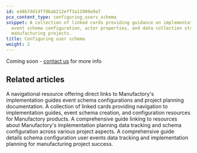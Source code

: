 ```yaml
---
id: e48b7dd14ff0bab212eff3a11909a9a7
pcx_content_type: configuring_users_schema
snippet: A collection of linked cards providing guidance on implementation planning,
  event schema configuration, actor properties, and data collection strategies for
  manufacturing projects.
title: Configuring user schema
weight: 2
---
```


Coming soon - <a href="https://tallyfy.com/amit">contact us</a> for more info


## Related articles
<CardGrid>
<LinkTitleCard header="<b>Implementation > Configuring user schema</b>" href="/products/manufactory/implementation/configuring_users_schema/" > A navigational resource offering direct links to Manufactory's implementation guides event schema configurations and project planning documentation. </LinkTitleCard>
<LinkTitleCard header="<b>Implementation > Configuring events schema</b>" href="/products/manufactory/implementation/configuring_events_schema/" > A collection of linked cards providing navigation to implementation guides, event schema creation, and configuration resources for Manufactory products. </LinkTitleCard>
<LinkTitleCard header="<b>Implementation > Configuring events schema</b>" href="/products/manufactory/implementation/configuring_events_schema/" > A comprehensive guide linking to resources about Manufactory's implementation planning data tracking and schema configuration across various project aspects. </LinkTitleCard>
<LinkTitleCard header="<b>Implementation > Planning</b>" href="/products/manufactory/implementation/planning/" > A comprehensive guide details schema configuration user events data tracking and implementation planning for manufacturing project success. </LinkTitleCard>
</CardGrid>